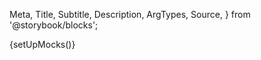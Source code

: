   Meta,
  Title,
  Subtitle,
  Description,
  ArgTypes,
  Source,
} from '@storybook/blocks';

{setUpMocks()}

<Meta
  title="Modular Checkout"
  Components="justifi-modular-checkout"
  of={JustifiCheckoutWrapper}
/>

<Title />

---

The `justifi-modular-checkout` wrapper component serves as a container for checkout-related sub components. It manages the tokenization of payment methods, billing information, insurance, and overall form submission to complete the checkout. It also supports saving a payment method to a payment method group for future use.

## Index

- [Supported sub components](#supported-sub-components)
- [Providing Billing Information](#providing-billing-information)
  - [Card Form Billing](#card-form-billing)
  - [Bank Account Form Billing](#bank-account-form-billing)
- [Completing Checkout](#completing-checkout)
- [Validation](#validation)
- [Setting Payment Method Programmatically](#setting-payment-method-programmatically)
- [Payment Method Change Events](#payment-method-change-events)
- [Insurance Integration](#insurance-integration)
- [Props, events and methods](#props-events-and-methods)
- [Authorization](#authorization)
- [Example Usage](#example-usage)

## Supported sub components

Required for checkout completion (add at least one of the following sub components):

- [justifi-card-form](/docs/modular-checkout-card-form--docs)
- [justifi-bank-account-form](/docs/modular-checkout-bank-account-form--docs)
- [justifi-saved-payment-methods](/docs/modular-checkout-saved-payment-methods--docs)
- [justifi-sezzle-payment-method](/docs/modular-checkout-sezzle-payment-method--docs)

Optional:

- [justifi-checkout-summary](/docs/modular-checkout-checkout-summary--docs)
- [justifi-season-interruption-insurance](/docs/modular-checkout-season-interruption-insurance--docs)
- [justifi-billing-form-full](/docs/modular-checkout-billing-form-full--docs)
- [justifi-card-billing-form-simple](/docs/modular-checkout-card-billing-form-simple--docs)
- [justifi-bank-account-billing-form-simple](/docs/modular-checkout-bank-account-billing-form-simple--docs)

> **Note:** In addition to the supported sub components, you can add any custom HTML elements or markup inside the justifi-modular-checkout. This allows you to render headings, descriptions, disclaimers, or other layout elements as needed.

## Providing Billing Information

Billing information **is required** for checkout completion and can be provided in one of the following ways:

- Using the `<justifi-billing-form-full />` sub component for complete billing address collection
- Using the `<justifi-card-billing-form-simple />` sub component for ZIP code only (card payments)
- Using the `<justifi-bank-account-billing-form-simple />` sub component for account owner name only (ACH payments)
- Passing a `billingInformation` object directly to the `submitCheckout` method

The `billingInformation` object can take one of two forms:

**Full billing address:**

```javascript
{
  name: string;
  address_line1: string;
  address_line2?: string;
  address_city: string;
  address_state: string;
  address_postal_code: string;
}
```

**Only postal code:**

```javascript
{
  address_postal_code: string;
}
```

### Card Form Billing Information

When using `<justifi-card-form />`, billing information **must be provided** through either:

- `<justifi-billing-form-full />` sub component for complete billing address
- `<justifi-card-billing-form-simple />` sub component for ZIP code only
- Passing the full `billingInformation` object directly to the `submitCheckout` method
- Passing the `billingFormInformation` object with only `address_postal_code` to the `submitCheckout` method

### Bank Account Form Billing Information:

When using `<justifi-bank-account-form />`, billing information **must be provided** through either:

- `<justifi-billing-form-full />` sub component for complete billing address
- `<justifi-bank-account-billing-form-simple />` sub component for account owner name only
- Passing the full `billingInformation` object directly to the `submitCheckout` method

## Completing Checkout

To finalize the checkout process, include a submit button that calls the `submitCheckout` method on the `justifi-modular-checkout` wrapper component. This method.

- handles validation, form submission and payment method tokenization

- optionally accepts a `billingInformation` object (useful when not using a billing component)

- emits a `submit-event` when the submission is successful

- This method **does not** return a promise

> If you passed a `payment_method_group_id` to the [create checkout API](https://docs.justifi.tech/api-spec#tag/Checkouts/operation/CreateCheckout) and you want to give the user the option to save a newly entered payment method to that payment method group for future use, set the `savePaymentMethod` prop to true on the `justifi-modular-checkout`. This will automatically save the payment method to that payment method group after successful checkout.

## Validation

When `submitCheckout` is called, the `justifi-modular-checkout` wrapper component automatically validates all included sub components. If any required fields are missing or invalid, submission is blocked and validation errors will appear inline.

You can also trigger validation manually by calling the `validate` method on the `justifi-modular-checkout` wrapper component. This returns a promise that resolves to a `boolean` indicating whether the form is valid.

## Setting Payment Method Programmatically

You can programmatically set the selected payment method by calling the `setSelectedPaymentMethod` method on the `justifi-modular-checkout` wrapper component. This method takes a payment method ID as a string parameter.

```javascript
const modularCheckout = document.querySelector('justifi-modular-checkout');

// Set to new card payment method
modularCheckout.setSelectedPaymentMethod('card');

// Set to new bank account payment method
modularCheckout.setSelectedPaymentMethod('bankAccount');

// Set to Sezzle BNPL payment method
modularCheckout.setSelectedPaymentMethod('sezzle');

// Set to a specific saved payment method by ID
modularCheckout.setSelectedPaymentMethod('pm_1234567890');
```

## Payment Method Change Events

The `justifi-modular-checkout` wrapper component emits a `payment-method-changed` event whenever the selected payment method changes, either through user interaction or programmatic updates. The event payload contains the selected payment method ID as a string.

```javascript
modularCheckout.addEventListener('payment-method-changed', (event) => {
  console.log('Selected payment method changed to:', event.detail);
});
```

## Insurance Integration

The `justifi-modular-checkout` wrapper component automatically integrates the `justifi-season-interruption-insurance` component.

- **Automatic Refresh**: When insurance values change the checkout data is automatically refreshed when insurance values are updated

```html
<justifi-modular-checkout
  auth-token="123xyz"
  account-id="acc_1234567890"
  checkout-id="cho_1234567890"
>
  <justifi-checkout-summary />
  <justifi-card-form />
  <justifi-billing-form-full />
  <justifi-season-interruption-insurance />
</justifi-modular-checkout>
```

# Props, events and methods

---

<ArgTypes exclude={['Theme', 'slot']} />

# Authorization

---

<p>
  Authorization is performed by passing a web component token as{' '}
  <code>auth-token</code>.
</p>
<ul>
  <li>
    <strong>Web Component Token</strong>: These tokens are generated by your
    backend services using the [Web Component Tokens
    API](https://docs.justifi.tech/api-spec#tag/Web-Component-Tokens/operation/CreateWebComponentToken).
    Each token can be scoped to perform a set number of actions and is active
    for 60 minutes. When creating a web component token for this specific
    component you'll need to use the roles: `write:checkout:checkout_id` and
    `write:tokenize:account_id`. Make sure the value for `account_id` matches
    the prop you also pass separately.
  </li>
</ul>

# Example Usage

---

<ComponentBox>
  <justifi-modular-checkout
    account-id="acc_123"
    auth-token="123abc"
    checkout-id="cho_123"
    save-payment-method="true"
  >
    <justifi-card-form />
    <justifi-billing-form-full />
    <button
      id="submit-button"
      style={{
        marginTop: '30px',
        padding: '0px 30px',
        color: 'white',
        border: 'none',
        borderRadius: '5px',
      }}
    >
      Submit Checkout
    </button>
  </justifi-modular-checkout>
</ComponentBox>

---

<Source dark language="html" code={codeExample} />
